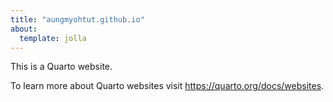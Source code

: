 ```yaml
---
title: "aungmyohtut.github.io"
about: 
  template: jolla
---
```


This is a Quarto website.

To learn more about Quarto websites visit <https://quarto.org/docs/websites>.
